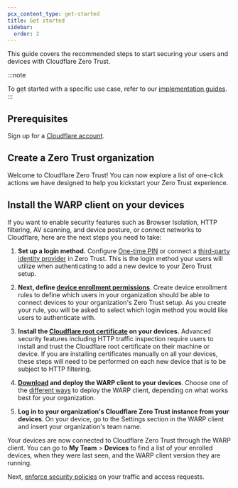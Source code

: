 ```yaml
---
pcx_content_type: get-started
title: Get started
sidebar:
  order: 2
---
```



<Render file="survey" />

This guide covers the recommended steps to start securing your users and devices with Cloudflare Zero Trust.

:::note

To get started with a specific use case, refer to our [implementation guides](/cloudflare-one/implementation-guides/).
:::

## Prerequisites

Sign up for a [Cloudflare account](https://dash.cloudflare.com/sign-up).

## Create a Zero Trust organization

<Render file="choose-team-name" product="cloudflare-one" />

Welcome to Cloudflare Zero Trust! You can now explore a list of one-click actions we have designed to help you kickstart your Zero Trust experience.

## Install the WARP client on your devices

If you want to enable security features such as Browser Isolation, HTTP filtering, AV scanning, and device posture, or connect networks to Cloudflare, here are the next steps you need to take:

1. **Set up a login method.** Configure [One-time PIN](/cloudflare-one/identity/one-time-pin/) or connect a [third-party identity provider](/cloudflare-one/identity/idp-integration/) in Zero Trust. This is the login method your users will utilize when authenticating to add a new device to your Zero Trust setup.

2. **Next, define [device enrollment permissions](/cloudflare-one/connections/connect-devices/warp/deployment/device-enrollment/)**. Create device enrollment rules to define which users in your organization should be able to connect devices to your organization's Zero Trust setup. As you create your rule, you will be asked to select which login method you would like users to authenticate with.

3. **Install the [Cloudflare root certificate](/cloudflare-one/connections/connect-devices/user-side-certificates/) on your devices.** Advanced security features including HTTP traffic inspection require users to install and trust the Cloudflare root certificate on their machine or device. If you are installing certificates manually on all your devices, these steps will need to be performed on each new device that is to be subject to HTTP filtering.

4. **[Download](/cloudflare-one/connections/connect-devices/warp/download-warp/) and deploy the WARP client to your devices**. Choose one of the [different ways](/cloudflare-one/connections/connect-devices/warp/deployment/) to deploy the WARP client, depending on what works best for your organization.

5. **Log in to your organization's Cloudflare Zero Trust instance from your devices**. On your device, go to the Settings section in the WARP client and insert your organization's team name.

Your devices are now connected to Cloudflare Zero Trust through the WARP client. You can go to **My Team** > **Devices** to find a list of your enrolled devices, when they were last seen, and the WARP client version they are running.

Next, [enforce security policies](/cloudflare-one/policies/) on your traffic and access requests.
